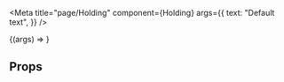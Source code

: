 
<Meta
  title="page/Holding"
  component={Holding}
  args={{
    text: "Default text",
  }}
/>

<Title type="ALPHA">Holding</Title>

<Description of={Holding} />

<Canvas withSource="open">
  <Story name="Default">{(args) => <Holding {...args} />}</Story>
</Canvas>

## Props

<ArgsTable of={Holding} />
